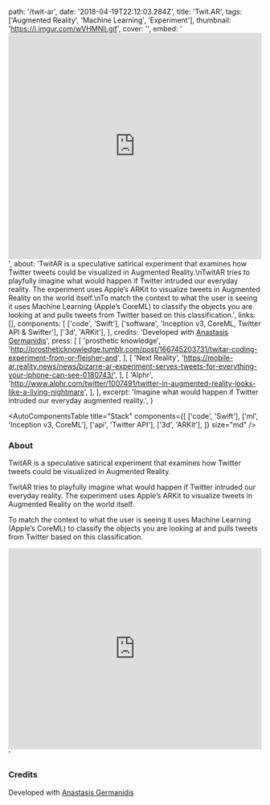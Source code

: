   path: '/twit-ar',
  date: '2018-04-19T22:12:03.284Z',
  title: 'Twit.AR',
  tags: ['Augmented Reality', 'Machine Learning', 'Experiment'],
  thumbnail: 'https://i.imgur.com/wVHMNli.gif',
  cover: '',
  embed:
    '<iframe width="100%" height="450" src="https://www.youtube.com/embed/LVnUHWsGEaQ?rel=0&amp;controls=0&amp;showinfo=0" frameborder="0" allow="autoplay; encrypted-media" allowfullscreen></iframe>',
  about:
    'TwitAR is a speculative satirical experiment that examines how Twitter tweets could be visualized in Augmented Reality.\nTwitAR tries to playfully imagine what would happen if Twitter intruded our everyday reality. The experiment uses Apple’s ARKit to visualize tweets in Augmented Reality on the world itself.\nTo match the context to what the user is seeing it uses Machine Learning (Apple’s CoreML) to classify the objects you are looking at and pulls tweets from Twitter based on this classification.',
  links: [],
  components: [
    ['code', 'Swift'],
    ['software', 'Inception v3, CoreML, Twitter API & Swifter'],
    ['3d', 'ARKit'],
  ],
  credits:
    'Developed with <a target="_blank" href="http://agermanidis.com">Anastasis Germanidis</a>',
  press: [
    [
      'prosthetic knowledge',
      'http://prostheticknowledge.tumblr.com/post/166745203731/twitar-coding-experiment-from-or-fleisher-and',
    ],
    [
      'Next Reality',
      'https://mobile-ar.reality.news/news/bizarre-ar-experiment-serves-tweets-for-everything-your-iphone-can-see-0180743/',
    ],
    [
      'Alphr',
      'http://www.alphr.com/twitter/1007491/twitter-in-augmented-reality-looks-like-a-living-nightmare',
    ],
  ],
  excerpt:
    'Imagine what would happen if Twitter intruded our everyday augmented reality.',
}

<AutoComponentsTable
  title="Stack"
  components={[
    ['code', 'Swift'],
    ['ml', 'Inception v3, CoreML'],
    ['api', 'Twitter API'],
    ['3d', 'ARKit'],
  ]}
  size="md"
/>

### About

TwitAR is a speculative satirical experiment that examines how Twitter tweets could be visualized in Augmented Reality.

TwitAR tries to playfully imagine what would happen if Twitter intruded our everyday reality. The experiment uses Apple’s ARKit to visualize tweets in Augmented Reality on the world itself.

To match the context to what the user is seeing it uses Machine Learning (Apple’s CoreML) to classify the objects you are looking at and pulls tweets from Twitter based on this classification.

<iframe
  width="100%"
  height="400px"
  src="https://www.youtube.com/embed/LVnUHWsGEaQ?rel=0&amp;controls=0&amp;showinfo=0"
  frameBorder="0"
  allowFullScreen
></iframe>
'

### Credits

Developed with <a target="_blank" href="http://agermanidis.com">Anastasis Germanidis</a>
